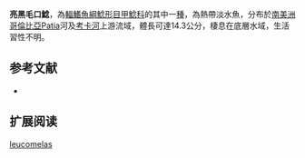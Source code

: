 {{Speciesbox
| name = 亮黑毛口鯰
| image = 
| image_width = 250px
| image_caption = 
| status = NE
| status_system = IUCN3.1
| genus = Chaetostoma
| species = leucomelas
| authority = [[Eigenmann|Eigenmann]], 1918
| synonyms = *''Chaetostomus leucomelas'',Eigenmann, 1918
}}

'''亮黑毛口鯰'''，為[[輻鰭魚綱|輻鰭魚綱]][[鯰形目|鯰形目]][[甲鯰科|甲鯰科]]的其中一[[種|種]]，為熱帶淡水魚，分布於[[南美洲|南美洲]][[哥倫比亞|哥倫比亞]]Patia河及[[考卡河|考卡河]]上游流域，體長可達14.3公分，棲息在底層水域，生活習性不明。

==参考文献==
*{{FishBase_species|genus=Chaetostoma|species=leucomelas|year=2014|month=11}}

== 扩展阅读 ==
{{refbegin}}
{{wikispecies-inline|Chaetostoma leucomelas|亮黑毛口鯰}}
{{refend}}
{{Taxonbar|from=Q5507645}}

[[Category:毛口鯰屬|leucomelas]]